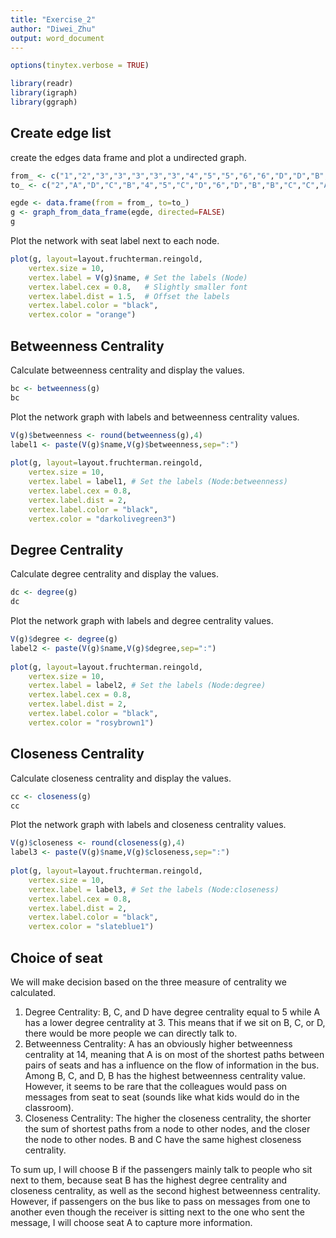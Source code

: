 ```yaml
---
title: "Exercise_2"
author: "Diwei_Zhu"
output: word_document
---
```


```r
options(tinytex.verbose = TRUE)
```

```r
library(readr)
library(igraph)
library(ggraph)
```

## Create edge list

create the edges data frame and plot a undirected graph.
```r
from_ <- c("1","2","3","3","3","3","3","4","5","5","6","6","D","D","B","B","A")
to_ <- c("2","A","D","C","B","4","5","C","D","6","D","B","B","C","C","A","C")

egde <- data.frame(from = from_, to=to_)
g <- graph_from_data_frame(egde, directed=FALSE)
g
```

Plot the network with seat label next to each node.
``` r
plot(g, layout=layout.fruchterman.reingold,
    vertex.size = 10,
    vertex.label = V(g)$name, # Set the labels (Node)
    vertex.label.cex = 0.8,   # Slightly smaller font
    vertex.label.dist = 1.5,  # Offset the labels
    vertex.label.color = "black",
    vertex.color = "orange")
```

## Betweenness Centrality
Calculate betweenness centrality and display the values.
```r
bc <- betweenness(g)
bc
```

Plot the network graph with labels and betweenness centrality values.
```r
V(g)$betweenness <- round(betweenness(g),4)
label1 <- paste(V(g)$name,V(g)$betweenness,sep=":")
  
plot(g, layout=layout.fruchterman.reingold,
    vertex.size = 10,          
    vertex.label = label1, # Set the labels (Node:betweenness)
    vertex.label.cex = 0.8,   
    vertex.label.dist = 2,  
    vertex.label.color = "black",
    vertex.color = "darkolivegreen3")
```

## Degree Centrality
Calculate degree centrality and display the values.
```r
dc <- degree(g)
dc
```

Plot the network graph with labels and degree centrality values.
```r
V(g)$degree <- degree(g)
label2 <- paste(V(g)$name,V(g)$degree,sep=":")
  
plot(g, layout=layout.fruchterman.reingold,
    vertex.size = 10,          
    vertex.label = label2, # Set the labels (Node:degree)
    vertex.label.cex = 0.8,   
    vertex.label.dist = 2,  
    vertex.label.color = "black",
    vertex.color = "rosybrown1")
```

## Closeness Centrality
Calculate closeness centrality and display the values.
```r
cc <- closeness(g)
cc
```

Plot the network graph with labels and closeness centrality values.
```r
V(g)$closeness <- round(closeness(g),4)
label3 <- paste(V(g)$name,V(g)$closeness,sep=":")
  
plot(g, layout=layout.fruchterman.reingold,
    vertex.size = 10,          
    vertex.label = label3, # Set the labels (Node:closeness)
    vertex.label.cex = 0.8,   
    vertex.label.dist = 2,  
    vertex.label.color = "black",
    vertex.color = "slateblue1")
```

## Choice of seat
We will make decision based on the three measure of centrality we calculated.

  1. Degree Centrality:
    B, C, and D have degree centrality equal to 5 while A has a lower degree centrality at 3. This means that if we sit on B, C, or D, there would be more people we can directly talk to.
  2. Betweenness Centrality:
    A has an obviously higher betweenness centrality at 14, meaning that A is on most of the shortest paths between pairs of seats and has a influence on the flow of information in the bus. Among B, C, and D, B has the highest betweenness centrality value. However, it seems to be rare that the colleagues would pass on messages from seat to seat (sounds like what kids would do in the classroom).
  3. Closeness Centrality:
    The higher the closeness centrality, the shorter the sum of shortest paths from a node to other nodes, and the closer the node to other nodes. B and C have the same highest closeness centrality.
  
    
To sum up, I will choose B if the passengers mainly talk to people who sit next to them, because seat B has the highest degree centrality and closeness centrality, as well as the second highest betweenness centrality. However, if passengers on the bus like to pass on messages from one to another even though the receiver is sitting next to the one who sent the message, I will choose seat A to capture more information.


